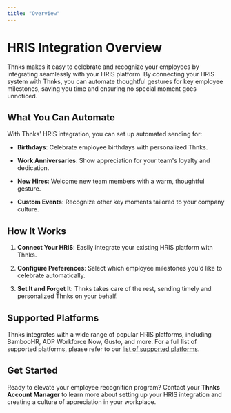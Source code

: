 ```yaml
---
title: "Overview"
---
```


# HRIS Integration Overview

Thnks makes it easy to celebrate and recognize your employees by integrating seamlessly with your HRIS platform. By connecting your HRIS system with Thnks, you can automate thoughtful gestures for key employee milestones, saving you time and ensuring no special moment goes unnoticed.

## What You Can Automate

With Thnks' HRIS integration, you can set up automated sending for:

* **Birthdays**: Celebrate employee birthdays with personalized Thnks.

* **Work Anniversaries**: Show appreciation for your team's loyalty and dedication.

* **New Hires**: Welcome new team members with a warm, thoughtful gesture.

* **Custom Events**: Recognize other key moments tailored to your company culture.

## How It Works

1. **Connect Your HRIS**: Easily integrate your existing HRIS platform with Thnks.

2. **Configure Preferences**: Select which employee milestones you'd like to celebrate automatically.

3. **Set It and Forget It**: Thnks takes care of the rest, sending timely and personalized Thnks on your behalf.

## Supported Platforms

Thnks integrates with a wide range of popular HRIS platforms, including BambooHR, ADP Workforce Now, Gusto, and more. For a full list of supported platforms, please refer to our [list of supported platforms](/hris/platforms.mdx).

## Get Started

Ready to elevate your employee recognition program? Contact your **Thnks Account Manager** to learn more about setting up your HRIS integration and creating a culture of appreciation in your workplace.